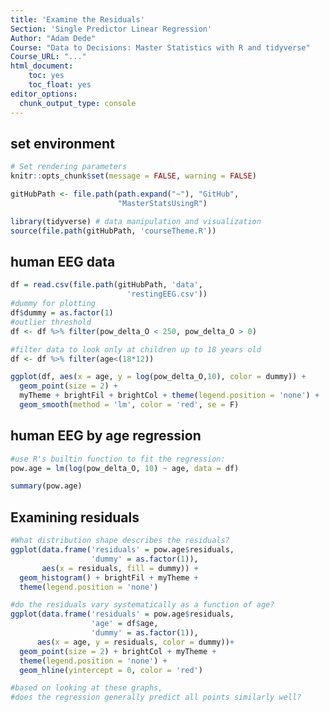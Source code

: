 ```yaml
---
title: 'Examine the Residuals'
Section: 'Single Predictor Linear Regression'
Author: "Adam Dede"
Course: "Data to Decisions: Master Statistics with R and tidyverse"
Course_URL: "..." 
html_document:
    toc: yes
    toc_float: yes
editor_options:
  chunk_output_type: console
---
```



## set environment

```r

# Set rendering parameters
knitr::opts_chunk$set(message = FALSE, warning = FALSE)

gitHubPath <- file.path(path.expand("~"), "GitHub", 
                        "MasterStatsUsingR")

library(tidyverse) # data manipulation and visualization
source(file.path(gitHubPath, 'courseTheme.R'))

```

## human EEG data 

```r

df = read.csv(file.path(gitHubPath, 'data',
                          'restingEEG.csv'))
#dummy for plotting
df$dummy = as.factor(1) 
#outlier threshold
df <- df %>% filter(pow_delta_O < 250, pow_delta_O > 0)

#filter data to look only at children up to 18 years old
df <- df %>% filter(age<(18*12))

ggplot(df, aes(x = age, y = log(pow_delta_O,10), color = dummy)) + 
  geom_point(size = 2) + 
  myTheme + brightFil + brightCol + theme(legend.position = 'none') + 
  geom_smooth(method = 'lm', color = 'red', se = F)


```

## human EEG by age regression

```r

#use R's builtin function to fit the regression:
pow.age = lm(log(pow_delta_O, 10) ~ age, data = df)

summary(pow.age)

```

## Examining residuals 

```r

#What distribution shape describes the residuals? 
ggplot(data.frame('residuals' = pow.age$residuals, 
                  'dummy' = as.factor(1)), 
       aes(x = residuals, fill = dummy)) + 
  geom_histogram() + brightFil + myTheme + 
  theme(legend.position = 'none')

#do the residuals vary systematically as a function of age? 
ggplot(data.frame('residuals' = pow.age$residuals, 
                  'age' = df$age, 
                  'dummy' = as.factor(1)),
      aes(x = age, y = residuals, color = dummy))+
  geom_point(size = 2) + brightCol + myTheme + 
  theme(legend.position = 'none') + 
  geom_hline(yintercept = 0, color = 'red')

#based on looking at these graphs, 
#does the regression generally predict all points similarly well? 


```

